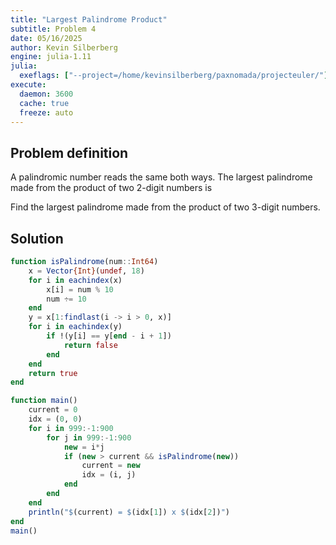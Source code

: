 ```yaml
---
title: "Largest Palindrome Product"
subtitle: Problem 4
date: 05/16/2025
author: Kevin Silberberg
engine: julia-1.11
julia:
  exeflags: ["--project=/home/kevinsilberberg/paxnomada/projecteuler/"]
execute:
  daemon: 3600
  cache: true
  freeze: auto
---
```


## Problem definition

A palindromic number reads the same both ways. The largest palindrome made from the product of two 2-digit numbers is

\begin{align}
9009 = 91 \times 99
\end{align}

Find the largest palindrome made from the product of two 3-digit numbers.

## Solution

```julia
function isPalindrome(num::Int64)
    x = Vector{Int}(undef, 18)
    for i in eachindex(x)
        x[i] = num % 10
        num ÷= 10
    end
    y = x[1:findlast(i -> i > 0, x)]
    for i in eachindex(y)
        if !(y[i] == y[end - i + 1])
            return false
        end
    end
    return true
end

function main()
    current = 0
    idx = (0, 0)
    for i in 999:-1:900
        for j in 999:-1:900
            new = i*j
            if (new > current && isPalindrome(new))
                current = new
                idx = (i, j)
            end
        end
    end
    println("$(current) = $(idx[1]) x $(idx[2])")
end
main()
```

